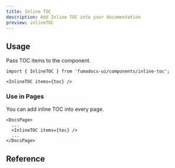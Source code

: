 ```yaml
---
title: Inline TOC
description: Add Inline TOC into your documentation
preview: inlineTOC
---
```


<Installation name="inline-toc" />

## Usage

Pass TOC items to the component.

```mdx
import { InlineTOC } from 'fumadocs-ui/components/inline-toc';

<InlineTOC items={toc} />
```

### Use in Pages

You can add inline TOC into every page.

```tsx
<DocsPage>
  ...
  <InlineTOC items={toc} />
  ...
</DocsPage>
```

## Reference

<AutoTypeTable path="./content/docs/ui/props.ts" name="InlineTOCProps" />
